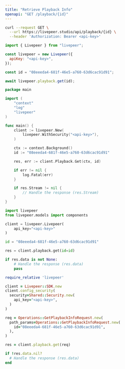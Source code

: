 ```yaml
---
title: "Retrieve Playback Info"
openapi: "GET /playback/{id}"
---
```




<RequestExample>

```bash cURL
curl --request GET \
  --url https://livepeer.studio/api/playback/{id} \
  --header 'Authorization: Bearer <api-key>'
```

```javascript JavaScript
import { Livepeer } from "livepeer";

const livepeer = new Livepeer({
  apiKey: "<api-key>",
});

const id = "08eeeda4-681f-46e5-a760-63d6cac91d91";

await livepeer.playback.get(id);
```

```go Go
package main

import (
	"context"
	"log"
	"livepeer"
)

func main() {
	client := livepeer.New(
		livepeer.WithSecurity("<api-key>"),
	)

	ctx := context.Background()
	id := "08eeeda4-681f-46e5-a760-63d6cac91d91"

	res, err := client.Playback.Get(ctx, id)

	if err != nil {
		log.Fatal(err)
	}

	if res.Stream != nil {
		// Handle the response (res.Stream)
	}
}
```

```python Python
import livepeer
from livepeer.models import components

client = livepeer.Livepeer(
    api_key="<api-key>"
)

id = "08eeeda4-681f-46e5-a760-63d6cac91d91"

res = client.playback.get(id=id)

if res.data is not None:
    # Handle the response (res.data)
    pass

```

```ruby Ruby
require_relative 'livepeer'

client = Livepeer::SDK.new
client.config_security(
  security=Shared::Security.new(
    api_key="<api-key>",
  )
)

req = Operations::GetPlaybackInfoRequest.new(
  path_params=Operations::GetPlaybackInfoRequest.new(
    id="08eeeda4-681f-46e5-a760-63d6cac91d91",
  ),
)

res = client.playback.get(req)

if !res.data.nil?
  # Handle the response (res.data)
end

```

</RequestExample>
